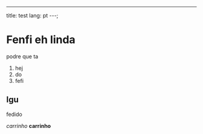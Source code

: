 ---
title: test
lang: pt
---;

# Fenfi eh linda
podre que ta

1. hej
1. do
1. fefi

## Igu
fedido

*carrinho*
**carrinho**
